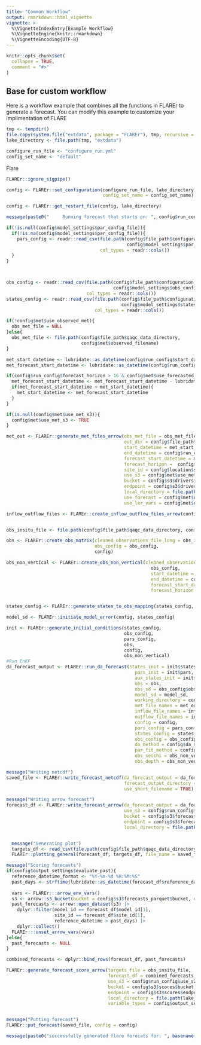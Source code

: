 ```yaml
---
title: "Common Workflow"
output: rmarkdown::html_vignette
vignette: >
  %\VignetteIndexEntry{Example Workflow}
  %\VignetteEngine{knitr::rmarkdown}
  %\VignetteEncoding{UTF-8}
---
```

  
```r
knitr::opts_chunk$set(
  collapse = TRUE,
  comment = "#>"
)
```


## Base for custom workflow

Here is a workflow example that combines all the functions in FLAREr to generate a forecast.  You can modify this example to customize your implimentation of FLARE

```r
tmp <- tempdir()
file.copy(system.file("extdata", package = "FLAREr"), tmp, recursive = TRUE)
lake_directory <- file.path(tmp, "extdata")
```

```r
configure_run_file <- "configure_run.yml"
config_set_name <- "default"
```

Flare

```r
FLAREr::ignore_sigpipe()

config <- FLAREr::set_configuration(configure_run_file, lake_directory, 
                                    config_set_name = config_set_name)

config <- FLAREr::get_restart_file(config, lake_directory)

message(paste0("     Running forecast that starts on: ", config$run_config$start_datetime))

if(!is.null(config$model_settings$par_config_file)){
  if(!is.na(config$model_settings$par_config_file)){
    pars_config <- readr::read_csv(file.path(config$file_path$configuration_directory,
                                             config$model_settings$par_config_file), 
                                   col_types = readr::cols())
  }
}



obs_config <- readr::read_csv(file.path(config$file_path$configuration_directory, 
                                        config$model_settings$obs_config_file), 
                              col_types = readr::cols())
states_config <- readr::read_csv(file.path(config$file_path$configuration_directory,
                                           config$model_settings$states_config_file), 
                                 col_types = readr::cols())

if(!config$met$use_observed_met){
  obs_met_file = NULL
}else{
  obs_met_file <- file.path(config$file_path$qaqc_data_directory, 
                            config$met$observed_filename)
}

met_start_datetime <- lubridate::as_datetime(config$run_config$start_datetime)
met_forecast_start_datetime <- lubridate::as_datetime(config$run_config$forecast_start_datetime)

if(config$run_config$forecast_horizon > 16 & config$met$use_forecasted_met){
  met_forecast_start_datetime <- met_forecast_start_datetime - lubridate::days(config$met$forecast_lag_days)
  if(met_forecast_start_datetime < met_start_datetime){
    met_start_datetime <- met_forecast_start_datetime
  }
}

if(is.null(config$met$use_met_s3)){
  config$met$use_met_s3 <- TRUE
}

met_out <- FLAREr::generate_met_files_arrow(obs_met_file = obs_met_file,
                                            out_dir = config$file_path$execute_directory,
                                            start_datetime = met_start_datetime,
                                            end_datetime = config$run_config$end_datetime,
                                            forecast_start_datetime = met_forecast_start_datetime,
                                            forecast_horizon =  config$run_config$forecast_horizon,
                                            site_id = config$location$site_id,
                                            use_s3 = config$met$use_met_s3,
                                            bucket = config$s3$drivers$bucket,
                                            endpoint = config$s3$drivers$endpoint,
                                            local_directory = file.path(lake_directory,config$met$local_directory),
                                            use_forecast = config$met$use_forecasted_met,
                                            use_ler_vars = config$met$use_ler_vars)

inflow_outflow_files <- FLAREr::create_inflow_outflow_files_arrow(config, config_set_name)


obs_insitu_file <- file.path(config$file_path$qaqc_data_directory, config$da_setup$obs_filename)

obs <- FLAREr::create_obs_matrix(cleaned_observations_file_long = obs_insitu_file,
                                 obs_config = obs_config,
                                 config)

obs_non_vertical <- FLAREr::create_obs_non_vertical(cleaned_observations_file_long = file.path(config$file_path$qaqc_data_directory,paste0(config$location$site_id, "-targets-insitu.csv")),
                                                      obs_config,
                                                      start_datetime = config$run_config$start_datetime,
                                                      end_datetime = config$run_config$end_datetime,
                                                      forecast_start_datetime = config$run_config$forecast_start_datetime,
                                                      forecast_horizon =  config$run_config$forecast_horizon)


states_config <- FLAREr::generate_states_to_obs_mapping(states_config, obs_config)

model_sd <- FLAREr::initiate_model_error(config, states_config)

init <- FLAREr::generate_initial_conditions(states_config,
                                            obs_config,
                                            pars_config,
                                            obs,
                                            config,
                                            obs_non_vertical)
#Run EnKF
da_forecast_output <- FLAREr::run_da_forecast(states_init = init$states,
                                                pars_init = init$pars,
                                                aux_states_init = init$aux_states_init,
                                                obs = obs,
                                                obs_sd = obs_config$obs_sd,
                                                model_sd = model_sd,
                                                working_directory = config$file_path$execute_directory,
                                                met_file_names = met_out$filenames,
                                                inflow_file_names = inflow_outflow_files$inflow_file_names,
                                                outflow_file_names = inflow_outflow_files$outflow_file_names,
                                                config = config,
                                                pars_config = pars_config,
                                                states_config = states_config,
                                                obs_config = obs_config,
                                                da_method = config$da_setup$da_method,
                                                par_fit_method = config$da_setup$par_fit_method,
                                                obs_secchi = obs_non_vertical$obs_secchi,
                                                obs_depth = obs_non_vertical$obs_depth)

message("Writing netcdf")
saved_file <- FLAREr::write_forecast_netcdf(da_forecast_output = da_forecast_output,
                                            forecast_output_directory = config$file_path$forecast_output_directory,
                                            use_short_filename = TRUE)

message("Writing arrow forecast")
forecast_df <- FLAREr::write_forecast_arrow(da_forecast_output = da_forecast_output,
                                            use_s3 = config$run_config$use_s3,
                                            bucket = config$s3$forecasts_parquet$bucket,
                                            endpoint = config$s3$forecasts_parquet$endpoint,
                                            local_directory = file.path(lake_directory, "forecasts/parquet"))


  message("Generating plot")
  targets_df <- read_csv(file.path(config$file_path$qaqc_data_directory,paste0(config$location$site_id, "-targets-insitu.csv")))
  FLAREr::plotting_general(forecast_df, targets_df, file_name = saved_file)

message("Scoring forecasts")
if(config$output_settings$evaluate_past){
  reference_datetime_format <- "%Y-%m-%d %H:%M:%S"
  past_days <- strftime(lubridate::as_datetime(forecast_df$reference_datetime[1]) - lubridate::days(config$run_config$forecast_horizon), tz = "UTC")
  
  vars <- FLAREr:::arrow_env_vars()
  s3 <- arrow::s3_bucket(bucket = config$s3$forecasts_parquet$bucket, endpoint_override = config$s3$forecasts_parquet$endpoint)
  past_forecasts <- arrow::open_dataset(s3) |>
    dplyr::filter(model_id == forecast_df$model_id[1],
                  site_id == forecast_df$site_id[1],
                  reference_datetime > past_days) |>
    dplyr::collect()
  FLAREr:::unset_arrow_vars(vars)
}else{
  past_forecasts <- NULL
}

combined_forecasts <- dplyr::bind_rows(forecast_df, past_forecasts)

FLAREr::generate_forecast_score_arrow(targets_file = obs_insitu_file,
                                      forecast_df = combined_forecasts,
                                      use_s3 = config$run_config$use_s3,
                                      bucket = config$s3$scores$bucket,
                                      endpoint = config$s3$scores$endpoint,
                                      local_directory = file.path(lake_directory, "scores/parquet"),
                                      variable_types = config$output_settings$variables_in_scores)


message("Putting forecast")
FLAREr::put_forecast(saved_file, config = config)

message(paste0("successfully generated flare forecats for: ", basename(saved_file)))
```
